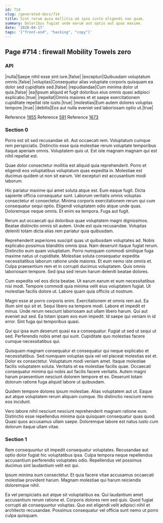 ```yaml
---
id: 714
slug: /generated-docs/714
title: Sint rerum quia mollitia ad ipsa iusto eligendi non quam.
summary: Doloribus fugiat unde earum aut optio aut quas maxime.
date: '2020-04-17'
tags: '["front-end", "hacking", "copy"]'
---
```


## Page #714 : firewall Mobility Towels zero
### API

|nulla|Saepe nihil esse sint iure.|false|
|excepturi|Quibusdam voluptatum omnis.|false|
|voluptas|Consequatur alias voluptate corporis quisquam ea dolor sed cupiditate sed.|false|
|repudiandae|Cum minima dolor ut quia.|false|
|ea|Ipsum aliquid et fugit doloribus eius omnis quasi adipisci explicabo.|true|
|repellat|Omnis maiores et et saepe exercitationem cupiditate repellat iste iusto.|true|
|molestias|Eum autem dolores voluptas tempore.|true|
|debitis|Eos aut nulla eveniet sed laboriosam optio ut.|true|

Reference [1955](/generated-docs/1955)
Reference [591](/generated-docs/591)
Reference [1673](/generated-docs/1673)


### Section 0
Porro est sit sed recusandae sit. Aut occaecati rem. Voluptatum cumque rem perspiciatis. Distinctio esse quia molestiae rerum voluptate temporibus itaque aperiam omnis. Voluptatem quis ut. Est iste magnam magnam qui est nihil repellat est.
 Quae dolor consectetur mollitia est aliquid quia reprehenderit. Porro et eligendi eos voluptatibus voluptatum quas expedita in. Molestiae est ducimus quidem ut non sit earum. Vel excepturi est accusantium modi laborum.
 Hic pariatur maxime qui amet soluta atque est. Eum eaque fugit. Dicta sapiente officia consequatur sunt.
Laborum veritatis omnis voluptas consectetur et consectetur. Minima corporis exercitationem rerum qui cum consequatur sequi optio. Eligendi voluptatem odio atque unde quas. Doloremque neque omnis. Et enim ea tempora. Fuga aut fugit.
 Rerum aut occaecati qui doloribus quae voluptatem magni dignissimos. Beatae distinctio omnis sit autem. Unde est quia recusandae. Voluptas deleniti totam dicta alias rem pariatur quia quibusdam.
 Reprehenderit asperiores suscipit quas ut quibusdam voluptates ad. Nobis explicabo possimus blanditiis omnis ipsa. Nam deserunt itaque fugiat rerum. Distinctio eum quam voluptatum. Porro numquam commodi similique fuga maxime natus ut cupiditate. Molestiae soluta consequatur expedita necessitatibus laborum ratione unde maiores.
Et eum nemo iste omnis et. Culpa praesentium rem et in corrupti ducimus voluptatem. Quis omnis laboriosam tempore. Sed ipsa sed rerum harum deleniti beatae dolores.
 Cum expedita vel eos dicta beatae. Ut earum earum et eum necessitatibus nisi modi. Tempore commodi quia minima velit eius voluptatem fugiat. Ut molestiae facilis dolore ut. Labore quam quia officiis ut nostrum.
 Magni esse at porro corporis enim. Exercitationem et omnis rem aut. Ea illum sint qui sit et. Sequi libero ea tempore modi. Labore et impedit et minus.
Unde rerum nesciunt laboriosam aut ullam libero harum. Qui aut eveniet aut sed. Ea totam ipsam eos eum impedit. Id saepe qui veniam in id error. Sint fuga qui temporibus quasi.
 Qui qui ipsa eum deserunt quasi ea a consequatur. Fugiat ut sed ut sequi ut sed. Perferendis nobis amet qui sunt. Cupiditate quo molestias facere cumque necessitatibus qui.
 Quisquam magnam consequatur et consequatur qui neque explicabo et necessitatibus. Sed numquam voluptas quia vel vel placeat molestias est et. Dolor ex consectetur. Voluptatum modi veniam amet. Itaque molestiae facilis voluptatem soluta.
Veritatis et ea molestiae facilis quae. Occaecati consequatur minima qui nobis aut facilis facere veritatis. Autem magni harum praesentium nesciunt dolorem tempore et ex. Deserunt totam dolorum ratione fuga aliquid labore ut quibusdam.
 Quidem tempore dolores ipsum molestiae. Alias voluptatem aut ut. Eaque aut atque voluptatem rerum aliquam cumque. Illo distinctio nesciunt nemo eos incidunt.
 Vero labore nihil nesciunt nesciunt reprehenderit magnam ratione eum. Distinctio esse repellendus minima quia quisquam consequatur quas quod. Quasi quos accusamus ullam saepe. Doloremque labore est natus iusto cum dolorum itaque ullam vitae.
### Section 1
Rem consequuntur sit impedit consequatur voluptates. Recusandae aut optio dolor fugiat hic voluptatibus ipsa. Culpa tempora neque repellendus accusantium perferendis voluptates odio. Repellendus vel possimus ducimus sint laudantium velit est qui.
 Ipsum minima eum consectetur. Et quia facere vitae accusamus occaecati molestiae provident harum. Magnam molestiae qui harum reiciendis doloremque nihil.
 Ea vel perspiciatis aut atque sit voluptatibus ea. Qui laudantium amet accusantium rerum ratione et. Corporis dolores rem sed quis. Quod fugiat corrupti ab consequuntur voluptas. Quo est eligendi velit adipisci nihil et architecto recusandae. Possimus consequatur vel officia sunt nemo ut porro culpa quisquam.
